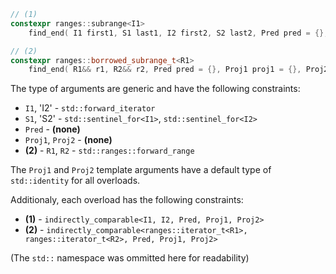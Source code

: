 ```cpp
// (1)
constexpr ranges::subrange<I1>
    find_end( I1 first1, S1 last1, I2 first2, S2 last2, Pred pred = {}, Proj1 proj1 = {}, Proj2 proj2 = {} );

// (2)
constexpr ranges::borrowed_subrange_t<R1>
    find_end( R1&& r1, R2&& r2, Pred pred = {}, Proj1 proj1 = {}, Proj2 proj2 = {} );
```

The type of arguments are generic and have the following constraints:
- `I1`, 'I2' - `std::forward_iterator`
- `S1`, 'S2' - `std::sentinel_for<I1>`, `std::sentinel_for<I2>`
- `Pred` - **(none)**
- `Proj1`, `Proj2` - **(none)**
- **(2)** - `R1`, `R2` - `std::ranges::forward_range`

The `Proj1` and `Proj2` template arguments have a default type of `std::identity` for all overloads.

Additionaly, each overload has the following constraints:
- **(1)** - `indirectly_comparable<I1, I2, Pred, Proj1, Proj2>`
- **(2)** - `indirectly_comparable<ranges::iterator_t<R1>, ranges::iterator_t<R2>, Pred, Proj1, Proj2>`

(The `std::` namespace was ommitted here for readability)
